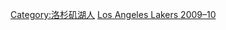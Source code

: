 <noinclude>{{noteTA|G1=NBA}}</noinclude>{{Team roster navbox
| name = 洛杉矶湖人2009–10赛季NBA总冠军
| titlestyle = {{NBA color cell|Los Angeles Lakers|border=2}};
| belowstyle = {{NBA color cell2|Los Angeles Lakers|border=2}};
| title = [[洛杉磯湖人|{{color|#{{NBA color|Los Angeles Lakers|2}}|洛杉磯湖人}}]] [[2010年NBA總決賽|{{color|#{{NBA color|Los Angeles Lakers|2}}|2009–10赛季NBA总冠军}}]]
| state = {{{state|autocollapse}}}
| listclass = hlist
| list1 =
* 2 [[德里克·费舍尔|费舍尔]]
* 4 [[卢克·沃顿|沃顿]]
* 5 [[乔丹·法玛尔|法玛尔]]
* 6 [[亚当·莫里森|莫里森]]
* 7 [[拉马尔·奥多姆|奥多姆]]
* 12 [[香农·布朗|布朗]]
* 16 [[保罗·加索尔|加索尔]]
* 17 [[安德鲁·拜纳姆|拜纳姆]]
* 18 [[萨沙·武贾西奇|武贾西奇]]
* 21 [[乔希·鲍威尔|鲍威尔]]
* 24 [[科比·布莱恩特|布莱恩特]] ([[NBA总决赛最有价值球员|总决赛MVP]])
* 28 [[D·J·本加|本加]]
* 37 [[慈善·世界和平|阿泰斯特]]
| list2 =
* 主教練 [[菲尔·杰克逊|杰克逊]]
| list3 =
* 助理教練 [[弗兰克·汉伯伦|汉伯伦]]
* [[布莱恩·肖|肖]]
* [[卡里姆·阿卜杜勒-贾巴尔|阿卜杜勒-贾巴尔]]
* [[克雷格·霍奇斯|霍奇斯]]
* [[吉姆·克莱蒙斯|克莱蒙斯]]
* [[查克·珀森|珀森]]

| belowclass = hlist
| below = 
* [[2010年NBA季後賽|{{color|#{{NBA color|Los Angeles Lakers|4}}|季後賽}}]]
}}<noinclude>
{{collapsible option}}
[[Category:洛杉矶湖人]]
[[Category:NBA总冠军导航模板|Los Angeles Lakers 2009–10]]
</noinclude>